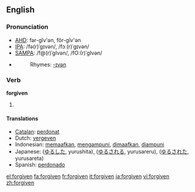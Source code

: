 ==English==

=== Pronunciation ===
*[[w:AHD|AHD]]: fər-gĭv'ən, fôr-gĭv'ən
*[[w:IPA|IPA]]: /fə(r)ˈgɪvən/, /fɔː(r)ˈgɪvən/
*[[w:SAMPA|SAMPA]]: /f@(r)ˈgIvən/, /fO:(r)ˈgIvən/
*{{audio|en-us-forgiven.ogg|Audio (US)}}
*:Rhymes: [[Rhymes:English:-ɪvən|-ɪvən]]

===Verb===
'''forgiven'''
#{{past participle of|''[[forgive]]''}}

==== Translations ====
*[[Catalan]]: [[perdonat]]
*Dutch: [[vergeven]]
*Indonesian: [[maaf|memaafkan]], [[ampun|mengampuni]], [[maaf|dimaafkan]], [[ampun|diampuni]]
*Japanese: {{JAchar|[[許した]]}} ([[ゆるした]], yurushita), {{JAchar|[[許される]]}} ([[ゆるされる]], yurusareru), {{JAchar|[[許された]]}} ([[ゆるされた]], yurusareta)
*Spanish: [[perdonado]]

[[el:forgiven]]
[[fa:forgiven]]
[[fr:forgiven]]
[[it:forgiven]]
[[ja:forgiven]]
[[vi:forgiven]]
[[zh:forgiven]]
